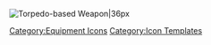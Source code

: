 [[File:Torpedo.png|Torpedo-based Weapon|36px]]<noinclude>[[Category:Equipment Icons]] [[Category:Icon Templates]]</noinclude>